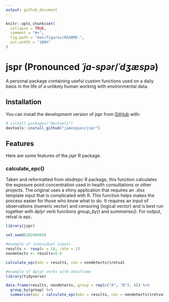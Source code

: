 ```yaml
---
output: github_document
---
```


<!-- README.md is generated from README.Rmd. Please edit that file -->

```r
knitr::opts_chunk$set(
  collapse = TRUE,
  comment = "#>",
  fig.path = "man/figures/README-",
  out.width = "100%"
)
```

# jspr (Pronounced *ˈja-spər*/*ˈdʒæspə*)

<!-- badges: start -->
<!-- badges: end -->

A personal package containing useful custom functions used on a daily basis in the life of a unlikely human working with environmental data.

## Installation

You can install the development version of jspr from [GitHub](https://github.com/) with:

``` r
# install.packages("devtools")
devtools::install_github("jamespyon/jspr")
```

## Features

Here are some features of the *jspr* R package.

### calculate_epc()

Taken and reformatted from *atsdrepc* R package, this function calculates the exposure point concentration used in health consultations or other projects. The original uses a shiny application that requires an .xlsx template input that is complicated with R. This function helps makes the process easier for those who know what to do. It requires an input of observations (numeric vector) and censoring (logical vector) and is best run together with *dplyr* verb functions *group_by()* and *summarise()*. For output, retval is epc.

```r
library(jspr)

set.seed(20240406)

#example of individual inputs
results <- rexp(n = 16, rate = 1)
nondetects <- results<0.8

calculate_epc(obs = results, cen = nondetects)$retval

#example of dplyr verbs with dataframe
library(tidyverse)

data.frame(results, nondetects, group = rep(c("A", "B"), 8)) %>%
  group_by(group) %>%
  summarise(epc = calculate_epc(obs = results, cen = nondetects)$retval)
  

```

